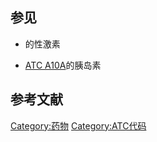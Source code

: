 {{ATC codes lead|H||激素制剂，不包括性激素及胰岛素}}

==参见==
*{{link-en|ATC G03|ATC code G03}}的性激素
*[[ATC代码_(A10)|ATC A10A]]的胰岛素

==参考文献==
{{Reflist}}

{{解剖学治疗学及化学分类系统}}

[[Category:药物|Category:药物]]
[[Category:ATC代码|Category:ATC代码]]
